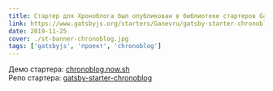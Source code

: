 ```yaml
---
title: Стартер для Хроноблога был опубликован в библиотеке стартеров Gatsbyjs
link: https://www.gatsbyjs.org/starters/Ganevru/gatsby-starter-chronoblog/
date: 2019-11-25
cover: ./st-banner-chronoblog.jpg
tags: ['gatsbyjs', 'проект', 'chronoblog']
---
```


Демо стартера: [chronoblog.now.sh](https://chronoblog.now.sh/)  
Репо стартера: [gatsby-starter-chronoblog](https://github.com/Ganevru/gatsby-starter-chronoblog)
